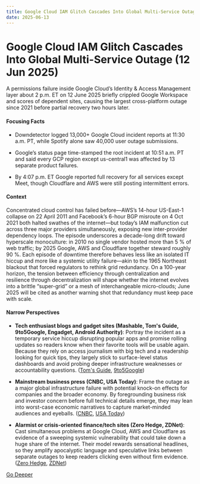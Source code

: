 ```yaml
---
title: Google Cloud IAM Glitch Cascades Into Global Multi-Service Outage (12 Jun 2025)
date: 2025-06-13
---
```


# Google Cloud IAM Glitch Cascades Into Global Multi-Service Outage (12 Jun 2025)

A permissions failure inside Google Cloud’s Identity & Access Management layer about 2 p.m. ET on 12 June 2025 briefly crippled Google Workspace and scores of dependent sites, causing the largest cross-platform outage since 2021 before partial recovery two hours later.

#### Focusing Facts

- Downdetector logged 13,000+ Google Cloud incident reports at 11:30 a.m. PT, while Spotify alone saw 40,000 user outage submissions.

- Google’s status page time-stamped the root incident at 10:51 a.m. PT and said every GCP region except us-central1 was affected by 13 separate product failures.

- By 4:07 p.m. ET Google reported full recovery for all services except Meet, though Cloudflare and AWS were still posting intermittent errors.

#### Context

Concentrated cloud control has failed before—AWS’s 14-hour US-East-1 collapse on 22 April 2011 and Facebook’s 6-hour BGP misroute on 4 Oct 2021 both halted swathes of the internet—but today’s IAM malfunction cut across three major providers simultaneously, exposing new inter-provider dependency loops. The episode underscores a decade-long drift toward hyperscale monoculture: in 2010 no single vendor hosted more than 5 % of web traffic; by 2025 Google, AWS and Cloudflare together steward roughly 90 %. Each episode of downtime therefore behaves less like an isolated IT hiccup and more like a systemic utility failure—akin to the 1965 Northeast blackout that forced regulators to rethink grid redundancy. On a 100-year horizon, the tension between efficiency through centralization and resilience through decentralization will shape whether the internet evolves into a brittle “super-grid” or a mesh of interchangeable micro-clouds; June 2025 will be cited as another warning shot that redundancy must keep pace with scale.

#### Narrow Perspectives

- **Tech enthusiast blogs and gadget sites (Mashable, Tom's Guide, 9to5Google, Engadget, Android Authority)**: Portray the incident as a temporary service hiccup disrupting popular apps and promise rolling updates so readers know when their favorite tools will be usable again. Because they rely on access journalism with big tech and a readership looking for quick tips, they largely stick to surface-level status dashboards and avoid probing deeper infrastructure weaknesses or accountability questions. ([Tom's Guide](https://www.tomsguide.com/news/live/google-cloud-down-jun-12-outage), [9to5Google](https://9to5google.com/2025/06/12/google-cloud-outage-june-12/))

- **Mainstream business press (CNBC, USA Today)**: Frame the outage as a major global infrastructure failure with potential knock-on effects for companies and the broader economy. By foregrounding business risk and investor concern before full technical details emerge, they may lean into worst-case economic narratives to capture market-minded audiences and eyeballs. ([CNBC](https://www.cnbc.com/2025/06/12/google-cloud-and-other-internet-services-are-reporting-outages.html), [USA Today](https://www.usatoday.com/story/tech/2025/06/12/google-cloud-down-internet-outage/84171603007/))

- **Alarmist or crisis-oriented finance/tech sites (Zero Hedge, ZDNet)**: Cast simultaneous problems at Google Cloud, AWS and Cloudflare as evidence of a sweeping systemic vulnerability that could take down a huge share of the internet. Their model rewards sensational headlines, so they amplify apocalyptic language and speculative links between separate outages to keep readers clicking even without firm evidence. ([Zero Hedge](https://www.zerohedge.com/technology/widespread-google-outage-hits-services-intermittent-failures), [ZDNet](https://www.zdnet.com/article/massive-cloud-outage-knocks-out-internet-services-across-the-globe/))


[Go Deeper](https://www.perplexity.ai/search?q=Google+Cloud+IAM+Glitch+Cascades+Into+Global+Multi-Service+Outage+%2812+Jun+2025%29)
